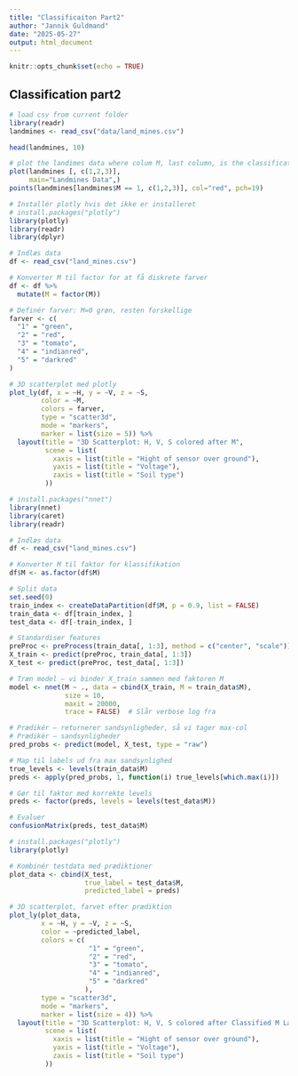 ```yaml
---
title: "Classificaiton Part2"
author: "Jannik Guldmand"
date: "2025-05-27"
output: html_document
---
```


```r
knitr::opts_chunk$set(echo = TRUE)
```

## Classification part2

```r

# load csv from current folder
library(readr)
landmines <- read_csv("data/land_mines.csv")

head(landmines, 10)

```

```r
# plot the landimes data where colum M, last column, is the classification label, and based on this value color the datapoint
plot(landmines [, c(1,2,3)],
     main="Landmines Data",)
points(landmines[landmines$M == 1, c(1,2,3)], col="red", pch=19)
```


```r
# Installér plotly hvis det ikke er installeret
# install.packages("plotly")
library(plotly)
library(readr)
library(dplyr)

# Indlæs data
df <- read_csv("land_mines.csv")

# Konverter M til factor for at få diskrete farver
df <- df %>%
  mutate(M = factor(M))

# Definér farver: M=0 grøn, resten forskellige
farver <- c(
  "1" = "green",
  "2" = "red",
  "3" = "tomato",
  "4" = "indianred",
  "5" = "darkred"
)

# 3D scatterplot med plotly
plot_ly(df, x = ~H, y = ~V, z = ~S,
        color = ~M,
        colors = farver,
        type = "scatter3d",
        mode = "markers",
        marker = list(size = 5)) %>%
  layout(title = "3D Scatterplot: H, V, S colored after M",
         scene = list(
           xaxis = list(title = "Hight of sensor over ground"),
           yaxis = list(title = "Voltage"),
           zaxis = list(title = "Soil type")
         ))

```



```r
# install.packages("nnet")
library(nnet)
library(caret)
library(readr)

# Indlæs data
df <- read_csv("land_mines.csv")

# Konverter M til faktor for klassifikation
df$M <- as.factor(df$M)

# Split data
set.seed(0)
train_index <- createDataPartition(df$M, p = 0.9, list = FALSE)
train_data <- df[train_index, ]
test_data <- df[-train_index, ]

# Standardiser features
preProc <- preProcess(train_data[, 1:3], method = c("center", "scale"))
X_train <- predict(preProc, train_data[, 1:3])
X_test <- predict(preProc, test_data[, 1:3])

# Træn model – vi binder X_train sammen med faktoren M
model <- nnet(M ~ ., data = cbind(X_train, M = train_data$M),
              size = 10,
              maxit = 20000,
              trace = FALSE)  # Slår verbose log fra

# Prædikér – returnerer sandsynligheder, så vi tager max-col
# Prædikér – sandsynligheder
pred_probs <- predict(model, X_test, type = "raw")

# Map til labels ud fra max sandsynlighed
true_levels <- levels(train_data$M)
preds <- apply(pred_probs, 1, function(i) true_levels[which.max(i)])

# Gør til faktor med korrekte levels
preds <- factor(preds, levels = levels(test_data$M))

# Evaluer
confusionMatrix(preds, test_data$M)


```


```r
# install.packages("plotly")
library(plotly)

# Kombinér testdata med prædiktioner
plot_data <- cbind(X_test, 
                   true_label = test_data$M,
                   predicted_label = preds)

# 3D scatterplot, farvet efter prædiktion
plot_ly(plot_data,
        x = ~H, y = ~V, z = ~S,
        color = ~predicted_label,
        colors = c(
                    "1" = "green",
                    "2" = "red",
                    "3" = "tomato",
                    "4" = "indianred",
                    "5" = "darkred"
                   ),
        type = "scatter3d",
        mode = "markers",
        marker = list(size = 4)) %>%
  layout(title = "3D Scatterplot: H, V, S colored after Classified M Label",
         scene = list(
           xaxis = list(title = "Hight of sensor over ground"),
           yaxis = list(title = "Voltage"),
           zaxis = list(title = "Soil type")
         ))
```
